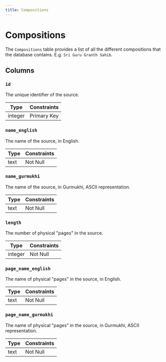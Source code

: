 ```yaml
---
title: Compositions
---
```


# Compositions

The `Compositions` table provides a list of all the different compositions that the database contains. E.g. `Sri Guru Granth Sahib`.

## Columns

### `id`

The unique identifier of the source.

| Type    | Constraints |
| ------- | ----------- |
| integer | Primary Key |

### `name_english`

The name of the source, in English.

| Type | Constraints |
| ---- | ----------- |
| text | Not Null    |

### `name_gurmukhi`

The name of the source, in Gurmukhi, ASCII representation.

| Type | Constraints |
| ---- | ----------- |
| text | Not Null    |

### `length`

The number of physical "pages" in the source.

| Type    | Constraints |
| ------- | ----------- |
| integer | Not Null    |

### `page_name_english`

The name of physical "pages" in the source, in English.

| Type | Constraints |
| ---- | ----------- |
| text | Not Null    |

### `page_name_gurmukhi`

The name of physical "pages" in the source, in Gurmukhi, ASCII representation.

| Type | Constraints |
| ---- | ----------- |
| text | Not Null    |
